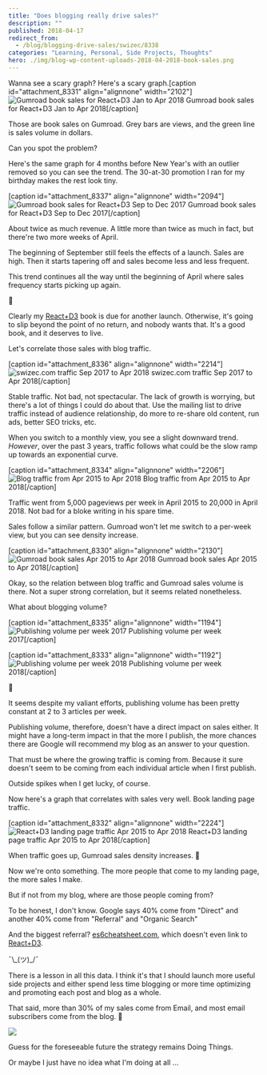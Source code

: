 ```yaml
---
title: "Does blogging really drive sales?"
description: ""
published: 2018-04-17
redirect_from:
  - /blog/blogging-drive-sales/swizec/8338
categories: "Learning, Personal, Side Projects, Thoughts"
hero: ./img/blog-wp-content-uploads-2018-04-2018-book-sales.png
---
```


Wanna see a scary graph? Here's a scary graph.\[caption id="attachment_8331" align="alignnone" width="2102"]![Gumroad book sales for React+D3 Jan to Apr 2018](./img/blog-wp-content-uploads-2018-04-2018-book-sales.png) Gumroad book sales for React+D3 Jan to Apr 2018\[/caption]

Those are book sales on Gumroad. Grey bars are views, and the green line is sales volume in dollars.

Can you spot the problem?

Here's the same graph for 4 months before New Year's with an outlier removed so you can see the trend. The 30-at-30 promotion I ran for my birthday makes the rest look tiny.

\[caption id="attachment_8337" align="alignnone" width="2094"]![Gumroad book sales for React+D3 Sep to Dec 2017](./img/blog-wp-content-uploads-2018-04-2017-book-sales.png) Gumroad book sales for React+D3 Sep to Dec 2017\[/caption]

About twice as much revenue. A little more than twice as much in fact, but there're two more weeks of April.

The beginning of September still feels the effects of a launch. Sales are high. Then it starts tapering off and sales become less and less frequent.

This trend continues all the way until the beginning of April where sales frequency starts picking up again.

🤔

Clearly my [React+D3](https://swizec.com/reactd3js) book is due for another launch. Otherwise, it's going to slip beyond the point of no return, and nobody wants that. It's a good book, and it deserves to live.

Let's correlate those sales with blog traffic.

\[caption id="attachment_8336" align="alignnone" width="2214"]![swizec.com traffic Sep 2017 to Apr 2018](./img/blog-wp-content-uploads-2018-04-traffic-screenshot.png) swizec.com traffic Sep 2017 to Apr 2018\[/caption]

Stable traffic. Not bad, not spectacular. The lack of growth is worrying, but there's a lot of things I could do about that. Use the mailing list to drive traffic instead of audience relationship, do more to re-share old content, run ads, better SEO tricks, etc.

When you switch to a monthly view, you see a slight downward trend. _However_, over the past 3 years, traffic follows what could be the slow ramp up towards an exponential curve.

\[caption id="attachment_8334" align="alignnone" width="2206"]![Blog traffic from Apr 2015 to Apr 2018](./img/blog-wp-content-uploads-2018-04-3-year-screenshot.png) Blog traffic from Apr 2015 to Apr 2018\[/caption]

Traffic went from 5,000 pageviews per week in April 2015 to 20,000 in April 2018. Not bad for a bloke writing in his spare time.

Sales follow a similar pattern. Gumroad won't let me switch to a per-week view, but you can see density increase.

\[caption id="attachment_8330" align="alignnone" width="2130"]![Gumroad book sales Apr 2015 to Apr 2018](./img/blog-wp-content-uploads-2018-04-gumroad-3-year-sales.png) Gumroad book sales Apr 2015 to Apr 2018\[/caption]

Okay, so the relation between blog traffic and Gumroad sales volume is there. Not a super strong correlation, but it seems related nonetheless.

What about blogging volume?

\[caption id="attachment_8335" align="alignnone" width="1194"]![Publishing volume per week 2017](./img/blog-wp-content-uploads-2018-04-blogs-per-week-2017.png) Publishing volume per week 2017\[/caption]

\[caption id="attachment_8333" align="alignnone" width="1192"]![Publishing volume per week 2018](./img/blog-wp-content-uploads-2018-04-blogs-per-week-2018.png) Publishing volume per week 2018\[/caption]

🤔

It seems despite my valiant efforts, publishing volume has been pretty constant at 2 to 3 articles per week.

Publishing volume, therefore, doesn't have a direct impact on sales either. It might have a long-term impact in that the more I publish, the more chances there are Google will recommend my blog as an answer to your question.

That must be where the growing traffic is coming from. Because it sure doesn't seem to be coming from each individual article when I first publish.

Outside spikes when I get lucky, of course.

Now here's a graph that correlates with sales very well. Book landing page traffic.

\[caption id="attachment_8332" align="alignnone" width="2224"]![React+D3 landing page traffic Apr 2015 to Apr 2018](./img/blog-wp-content-uploads-2018-04-landing-page-traffic.png) React+D3 landing page traffic Apr 2015 to Apr 2018\[/caption]

When traffic goes up, Gumroad sales density increases. 🧐

Now we're onto something. The more people that come to my landing page, the more sales I make.

But if not from my blog, where are those people coming from?

To be honest, I don't know. Google says 40% come from "Direct" and another 40% come from "Referral" and "Organic Search"

And the biggest referral? [es6cheatsheet.com](https://es6cheatsheet.com/), which doesn't even link to [React+D3](https://swizec.com/reactd3js).

¯\\\_(ツ)\_/¯

There is a lesson in all this data. I think it's that I should launch more useful side projects and either spend less time blogging or more time optimizing and promoting each post and blog as a whole.

That said, more than 30% of my sales come from Email, and most email subscribers come from the blog. 🤯

![](./img/blog-wp-content-uploads-2018-04-strategic-plan.jpg)

Guess for the foreseeable future the strategy remains Doing Things.

Or maybe I just have no idea what I'm doing at all ...
